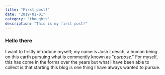 ```yaml
---
title: "First post!"
date: "2019-01-01"
category: "thoughts"
description: "This is my first post!"
---
```


### Hello there

I want to firstly introduce myself; my name is Josh Loesch, a human being on this earth pursuing
what is commently known as "_purpose_." For myself, this has come in the forms over the years but what I have been able
to collect is that starting this blog is one thing I have always wanted to pursue.
